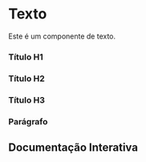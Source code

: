 

<Meta of={Story} />

# Texto

Este é um componente de texto.

### Título H1

<Canvas of={Story.TextHeadingH1} layout="centered" />

### Título H2

<Canvas of={Story.TextHeadingH2} layout="centered" />

### Título H3

<Canvas of={Story.TextHeadingH3} layout="centered" />

### Parágrafo

<Canvas of={Story.TextParagraph} layout="centered" />

## Documentação Interativa

<Primary />
<Controls />
